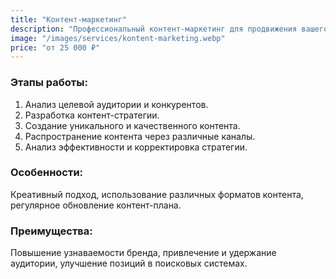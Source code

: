 ```yaml
---
title: "Контент-маркетинг"
description: "Профессиональный контент-маркетинг для продвижения вашего бизнеса. Создание качественного контента, стратегии продвижения и увеличение вовлеченности аудитории. Цены от 25 000 ₽."
image: "/images/services/kontent-marketing.webp"
price: "от 25 000 ₽"
---
```


### Этапы работы:

1. Анализ целевой аудитории и конкурентов.
2. Разработка контент-стратегии.
3. Создание уникального и качественного контента.
4. Распространение контента через различные каналы.
5. Анализ эффективности и корректировка стратегии.

### Особенности:

Креативный подход, использование различных форматов контента, регулярное обновление контент-плана.

### Преимущества:

Повышение узнаваемости бренда, привлечение и удержание аудитории, улучшение позиций в поисковых системах.
